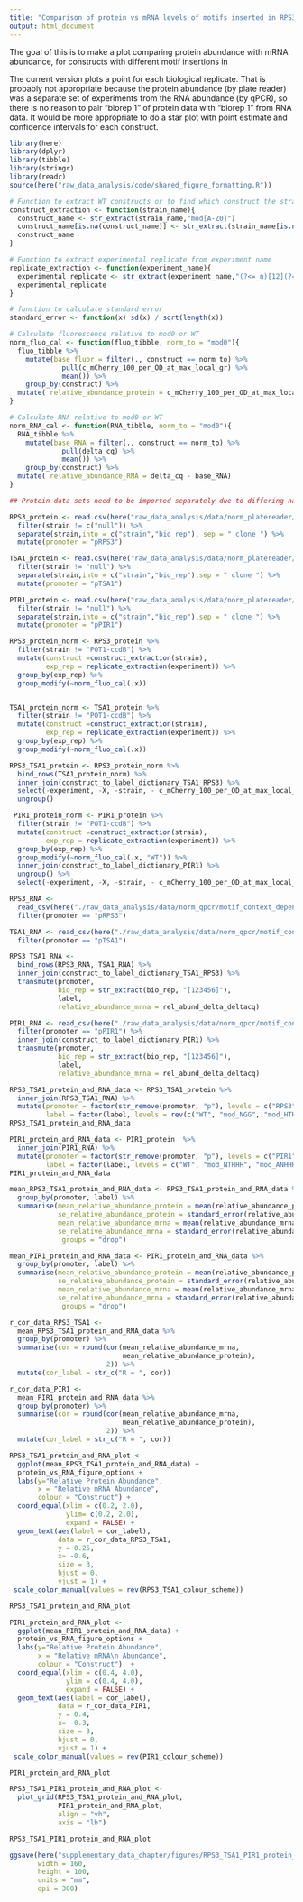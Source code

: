 ```yaml
---
title: "Comparison of protein vs mRNA levels of motifs inserted in RPS3, TSA1 and PIR1 motifs"
output: html_document
---
```


The goal of this is to make a plot comparing protein abundance with mRNA abundance, for constructs with different motif insertions in 

The current version plots a point for each biological replicate.
That is probably not appropriate because the protein abundance (by plate reader) was a separate set of experiments from the RNA abundance (by qPCR), so there is no reason to pair "biorep 1" of protein data with "biorep 1" from RNA data.
It would be more appropriate to do a star plot with point estimate and confidence intervals for each construct.

```r
library(here)
library(dplyr)
library(tibble)
library(stringr)
library(readr)
source(here("raw_data_analysis/code/shared_figure_formatting.R"))
```

```r
# Function to extract WT constructs or to find which construct the strain is from experiment name
construct_extraction <- function(strain_name){
  construct_name <- str_extract(strain_name,"mod[A-Z0]")
  construct_name[is.na(construct_name)] <- str_extract(strain_name[is.na(construct_name)],"WT")
  construct_name
}

# Function to extract experimental replicate from experiment name
replicate_extraction <- function(experiment_name){
  experimental_replicate <- str_extract(experiment_name,"(?<=_n)[12](?=/)")
  experimental_replicate
}

# function to calculate standard error
standard_error <- function(x) sd(x) / sqrt(length(x))

# Calculate fluorescence relative to mod0 or WT
norm_fluo_cal <- function(fluo_tibble, norm_to = "mod0"){
  fluo_tibble %>%
    mutate(base_fluor = filter(., construct == norm_to) %>%
             pull(c_mCherry_100_per_OD_at_max_local_gr) %>%
             mean()) %>%
    group_by(construct) %>%
  mutate( relative_abundance_protein = c_mCherry_100_per_OD_at_max_local_gr / base_fluor)
}

# Calculate RNA relative to mod0 or WT
norm_RNA_cal <- function(RNA_tibble, norm_to = "mod0"){
  RNA_tibble %>%
    mutate(base_RNA = filter(., construct == norm_to) %>%
             pull(delta_cq) %>%
             mean()) %>%
    group_by(construct) %>%
  mutate( relative_abundance_RNA = delta_cq - base_RNA)
}

```

```r
## Protein data sets need to be imported separately due to differing naming conventions

RPS3_protein <- read.csv(here("raw_data_analysis/data/norm_platereader/motif_context_dependence/pRPS3-mCh-tRPS3/pRPS3-mCh-tRPS3_both_reps.csv")) %>%
  filter(strain != c("null")) %>%
  separate(strain,into = c("strain","bio_rep"), sep = "_clone_") %>%
  mutate(promoter = "pRPS3") 

TSA1_protein <- read.csv(here("raw_data_analysis/data/norm_platereader/motif_context_dependence/pTSA1-mCh-tTSA1/pTSA1-mCh-tTSA1_both_reps.csv")) %>%
  filter(strain != "null") %>%
  separate(strain,into = c("strain","bio_rep"),sep = " clone ") %>%
  mutate(promoter = "pTSA1")

PIR1_protein <- read.csv(here("raw_data_analysis/data/norm_platereader/motif_context_dependence/pPIR1-mCh-tPIR1/pPIR1-mCh-tPIR1_both_reps.csv")) %>%
  filter(strain != "null") %>%
  separate(strain,into = c("strain","bio_rep"),sep = " clone ") %>%
  mutate(promoter = "pPIR1")
```

```r

RPS3_protein_norm <- RPS3_protein %>%
  filter(strain != "POT1-ccdB") %>% 
  mutate(construct =construct_extraction(strain),
         exp_rep = replicate_extraction(experiment)) %>%
  group_by(exp_rep) %>%
  group_modify(~norm_fluo_cal(.x))


TSA1_protein_norm <- TSA1_protein %>%
  filter(strain != "POT1-ccdB") %>% 
  mutate(construct =construct_extraction(strain),
         exp_rep = replicate_extraction(experiment)) %>%
  group_by(exp_rep) %>%
  group_modify(~norm_fluo_cal(.x))

RPS3_TSA1_protein <- RPS3_protein_norm %>%
  bind_rows(TSA1_protein_norm) %>%
  inner_join(construct_to_label_dictionary_TSA1_RPS3) %>%
  select(-experiment, -X, -strain, - c_mCherry_100_per_OD_at_max_local_gr, - base_fluor, -construct) %>% 
  ungroup()

 PIR1_protein_norm <- PIR1_protein %>%
  filter(strain != "POT1-ccdB") %>% 
  mutate(construct =construct_extraction(strain),
         exp_rep = replicate_extraction(experiment)) %>%
  group_by(exp_rep) %>%
  group_modify(~norm_fluo_cal(.x, "WT")) %>%
  inner_join(construct_to_label_dictionary_PIR1) %>%
  ungroup() %>%
  select(-experiment, -X, -strain, - c_mCherry_100_per_OD_at_max_local_gr, - base_fluor, -construct)
```

```r
RPS3_RNA <- 
  read_csv(here("./raw_data_analysis/data/norm_qpcr/motif_context_dependence/pRPS3_pPGK1_pSRO9_tRPS3_deltadeltacq_platesnorm_summarise.csv")) %>%
  filter(promoter == "pRPS3")

TSA1_RNA <- read_csv(here("./raw_data_analysis/data/norm_qpcr/motif_context_dependence/pTSA1_pPGK1_pSRO9_tTSA1_deltadeltacq_platesnorm_summarise.csv")) %>%
  filter(promoter == "pTSA1")

RPS3_TSA1_RNA <- 
  bind_rows(RPS3_RNA, TSA1_RNA) %>%
  inner_join(construct_to_label_dictionary_TSA1_RPS3) %>%
  transmute(promoter, 
            bio_rep = str_extract(bio_rep, "[123456]"), 
            label, 
            relative_abundance_mrna = rel_abund_delta_deltacq)

PIR1_RNA <- read_csv(here("./raw_data_analysis/data/norm_qpcr/motif_context_dependence/pPIR1_pPGK1_pSRO9_tPIR1_deltadeltacq_platesnorm_summarise.csv")) %>%
  filter(promoter == "pPIR1") %>%
  inner_join(construct_to_label_dictionary_PIR1) %>%
  transmute(promoter, 
            bio_rep = str_extract(bio_rep, "[123456]"), 
            label, 
            relative_abundance_mrna = rel_abund_delta_deltacq)
```

```r
RPS3_TSA1_protein_and_RNA_data <- RPS3_TSA1_protein %>%
  inner_join(RPS3_TSA1_RNA) %>%
  mutate(promoter = factor(str_remove(promoter, "p"), levels = c("RPS3", "TSA1")),
         label = factor(label, levels = rev(c("WT", "mod_NGG", "mod_HTH", "mod_HNH", "mod_NTN", "mod_NAA", "mod_NNN"))))
RPS3_TSA1_protein_and_RNA_data

PIR1_protein_and_RNA_data <- PIR1_protein  %>%
  inner_join(PIR1_RNA) %>%
  mutate(promoter = factor(str_remove(promoter, "p"), levels = c("PIR1")),
         label = factor(label, levels = c("WT", "mod_NTHHH", "mod_ANHHH", "mod_ATNHH", "mod_ATHNH", "mod_ATNNN", "mod_ANNNN", "mod_NTNNN")))
PIR1_protein_and_RNA_data
```

```r
mean_RPS3_TSA1_protein_and_RNA_data <- RPS3_TSA1_protein_and_RNA_data %>%
  group_by(promoter, label) %>%
  summarise(mean_relative_abundance_protein = mean(relative_abundance_protein),
            se_relative_abundance_protein = standard_error(relative_abundance_protein),
            mean_relative_abundance_mrna = mean(relative_abundance_mrna),
            se_relative_abundance_mrna = standard_error(relative_abundance_mrna),
            .groups = "drop")

mean_PIR1_protein_and_RNA_data <- PIR1_protein_and_RNA_data %>%
  group_by(promoter, label) %>%
  summarise(mean_relative_abundance_protein = mean(relative_abundance_protein),
            se_relative_abundance_protein = standard_error(relative_abundance_protein),
            mean_relative_abundance_mrna = mean(relative_abundance_mrna),
            se_relative_abundance_mrna = standard_error(relative_abundance_mrna),
            .groups = "drop")
```

```r
r_cor_data_RPS3_TSA1 <- 
  mean_RPS3_TSA1_protein_and_RNA_data %>% 
  group_by(promoter) %>% 
  summarise(cor = round(cor(mean_relative_abundance_mrna,
                            mean_relative_abundance_protein),
                        2)) %>%
  mutate(cor_label = str_c("R = ", cor))

r_cor_data_PIR1 <- 
  mean_PIR1_protein_and_RNA_data %>% 
  group_by(promoter) %>% 
  summarise(cor = round(cor(mean_relative_abundance_mrna,
                            mean_relative_abundance_protein),
                        2)) %>%
  mutate(cor_label = str_c("R = ", cor))
```


```r

RPS3_TSA1_protein_and_RNA_plot <- 
  ggplot(mean_RPS3_TSA1_protein_and_RNA_data) +
  protein_vs_RNA_figure_options +
  labs(y="Relative Protein Abundance", 
       x = "Relative mRNA Abundance", 
       colour = "Construct") +
  coord_equal(xlim = c(0.2, 2.0), 
              ylim= c(0.2, 2.0), 
              expand = FALSE) +
  geom_text(aes(label = cor_label), 
            data = r_cor_data_RPS3_TSA1, 
            y = 0.25, 
            x= -0.6, 
            size = 3, 
            hjust = 0, 
            vjust = 1) +
 scale_color_manual(values = rev(RPS3_TSA1_colour_scheme))

RPS3_TSA1_protein_and_RNA_plot
```

```r
PIR1_protein_and_RNA_plot <- 
  ggplot(mean_PIR1_protein_and_RNA_data) + 
  protein_vs_RNA_figure_options +
  labs(y="Relative Protein Abundance", 
       x = "Relative mRNA\n Abundance", 
       colour = "Construct")  +
  coord_equal(xlim = c(0.4, 4.0), 
              ylim = c(0.4, 4.0), 
              expand = FALSE) + 
  geom_text(aes(label = cor_label), 
            data = r_cor_data_PIR1, 
            y = 0.4, 
            x= -0.3, 
            size = 3, 
            hjust = 0, 
            vjust = 1) +
 scale_color_manual(values = rev(PIR1_colour_scheme))

PIR1_protein_and_RNA_plot
```

```r
RPS3_TSA1_PIR1_protein_and_RNA_plot <- 
  plot_grid(RPS3_TSA1_protein_and_RNA_plot, 
            PIR1_protein_and_RNA_plot, 
            align = "vh", 
            axis = "lb")

RPS3_TSA1_PIR1_protein_and_RNA_plot

ggsave(here("supplementary_data_chapter/figures/RPS3_TSA1_PIR1_protein_and_RNA_plot.png"),RPS3_TSA1_PIR1_protein_and_RNA_plot,
       width = 160, 
       height = 100,
       units = "mm",
       dpi = 300)

```
